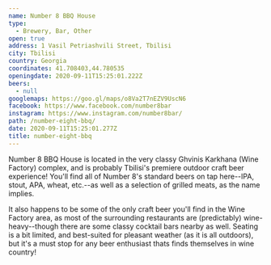 ```yaml
---
name: Number 8 BBQ House
type:
  - Brewery, Bar, Other
open: true
address: 1 Vasil Petriashvili Street, Tbilisi
city: Tbilisi
country: Georgia
coordinates: 41.708403,44.780535
openingdate: 2020-09-11T15:25:01.222Z
beers:
  - null
googlemaps: https://goo.gl/maps/o8Va2T7nEZV9UscN6
facebook: https://www.facebook.com/number8bar
instagram: https://www.instagram.com/number8bar/
path: /number-eight-bbq/
date: 2020-09-11T15:25:01.277Z
title: number-eight-bbq
---
```

Number 8 BBQ House is located in the very classy Ghvinis Karkhana (Wine Factory) complex, and is probably Tbilisi's premiere outdoor craft beer experience! You'll find all of Number 8's standard beers on tap here--IPA, stout, APA, wheat, etc.--as well as a selection of grilled meats, as the name implies. 

It also happens to be some of the only craft beer you'll find in the Wine Factory area, as most of the surrounding restaurants are (predictably) wine-heavy--though there are some classy cocktail bars nearby as well. Seating is a bit limited, and best-suited for pleasant weather (as it is all outdoors), but it's a must stop for any beer enthusiast thats finds themselves in wine country!
